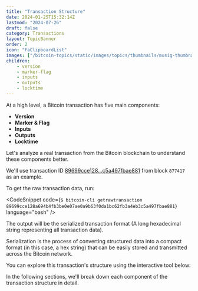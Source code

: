 ```yaml
---
title: "Transaction Structure"
date: 2024-01-25T15:32:14Z
lastmod: "2024-07-26"
draft: false
category: Transactions
layout: TopicBanner
order: 2
icon: "FaClipboardList"
images: ["/bitcoin-topics/static/images/topics/thumbnails/musig-thumbnail.webp"]
children:
    - version
    - marker-flag
    - inputs
    - outputs
    - locktime
---
```


At a high level, a Bitcoin transaction has five main components:

-   **Version**
-   **Marker & Flag**
-   **Inputs**
-   **Outputs**
-   **Locktime**

Let's analyze a real transaction from the Bitcoin blockchain to understand these components better.

We'll use transaction ID [89699cce128...c5a497fbae881](https://mempool.space/tx/89699cce128a694b4fb3be0e07ae0a9b63f0da1bc62fb3a4eb3c5a497fbae881) from block `877417` as an example.

To get the raw transaction data, run:

<CodeSnippet
    code={`$ bitcoin-cli getrawtransaction 89699cce128a694b4fb3be0e07ae0a9b63f0da1bc62fb3a4eb3c5a497fbae881`}
    language="bash"
/>

The output will be the serialized transaction format (A long hexadecimal string representing all transaction data).

<ExpandableAlert title="What is Serialization?" type="info" expandable={false}>
    Serialization is the process of converting structured data into a compact
    format (in this case, a hex string) that can be easily stored and
    transmitted across the Bitcoin network.
</ExpandableAlert>

You can explore this transaction's structure using the interactive tool below:

<TransactionCreation />

In the following sections, we'll break down each component of the transaction structure in detail.
